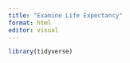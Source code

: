 ```yaml
---
title: "Examine Life Expectancy"
format: html
editor: visual
---
```


```r
library(tidyverse)
```
